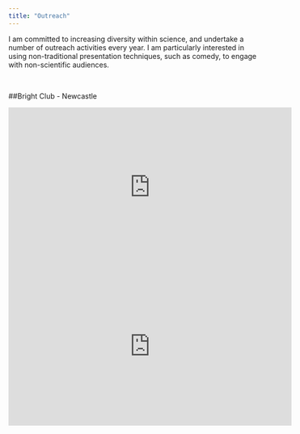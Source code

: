 ```yaml
---
title: "Outreach"
---
```


I am committed to increasing diversity within science, and undertake a number of outreach activities every year. I am particularly interested in using non-traditional presentation techniques, such as comedy, to engage with non-scientific audiences.



<br>

##Bright Club - Newcastle

<iframe width="560" height="315" src="https://www.youtube.com/embed/Nnou0FRtRpI?rel=0&amp;start=390" frameborder="0" allow="autoplay; encrypted-media" allowfullscreen></iframe>

<iframe width="560" height="315" src="https://www.youtube.com/embed/Enghu41ZEus?rel=0" frameborder="0" allow="autoplay; encrypted-media" allowfullscreen></iframe>